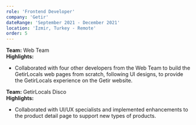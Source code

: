 ```yaml
---
role: 'Frontend Developer'
company: 'Getir'
dateRange: 'September 2021 - December 2021'
location: 'İzmir, Turkey - Remote'
order: 5
---
```


**Team:** Web Team  
**Highlights:**

- Collaborated with four other developers from the Web Team to build the GetirLocals web pages from scratch, following UI designs, to provide the GetirLocals experience on the Getir website.

**Team:** GetirLocals Disco  
**Highlights:**

- Collaborated with UI/UX specialists and implemented enhancements to the product detail page to support new types of products.

